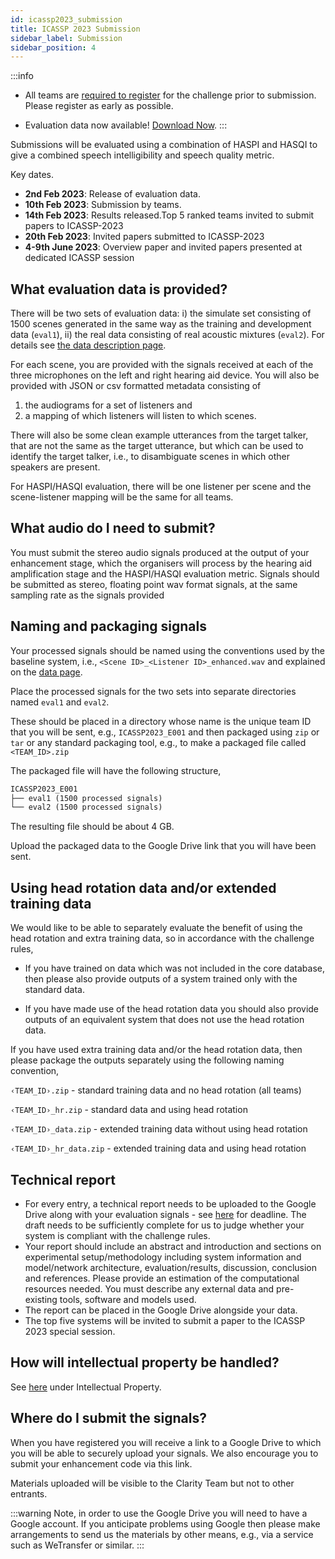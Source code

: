 ```yaml
---
id: icassp2023_submission
title: ICASSP 2023 Submission
sidebar_label: Submission
sidebar_position: 4
---
```


:::info

- All teams are [required to register](./icassp2023_registration) for the challenge prior to submission. Please register as early as possible.

- Evaluation data now available! [Download Now](https://www.myairbridge.com/en/#!/folder/EkthOZZeBW33aaDBWSDadTgpOkbgaFxO).
:::

Submissions will be evaluated using a combination of HASPI and HASQI to give a combined speech intelligibility and speech quality metric.

Key dates.

- **2nd Feb 2023**: Release of evaluation data.
- **10th Feb 2023**: Submission by teams.
- **14th Feb 2023**: Results released.Top 5 ranked teams invited to submit papers to ICASSP-2023
- **20th Feb 2023**: Invited papers submitted to ICASSP-2023
- **4-9th June 2023**: Overview paper and invited papers presented at dedicated ICASSP session

## What evaluation data is provided?

There will be two sets of evaluation data: i) the simulate set consisting of 1500 scenes generated in the same way as the training and development data (`eval1`), ii) the real data consisting of real acoustic mixtures (`eval2`). For details see [the data description page](../data/icassp2023_data).

For each scene, you are provided with the signals received at each of the three microphones on the left and right hearing aid device. You will also be provided with JSON or csv formatted metadata consisting of

  1. the audiograms for a set of listeners and
  2. a mapping of which listeners will listen to which scenes.

There will also be some clean example utterances from the target talker, that are not the same as the target utterance, but which can be used to identify the target talker, i.e., to disambiguate scenes in which other speakers are present.

For HASPI/HASQI evaluation, there will be one listener per scene and the scene-listener mapping will be the same for all teams.

## What audio do I need to submit?

You must submit the stereo audio signals produced at the output of your enhancement stage, which the organisers will process by the hearing aid amplification stage and the HASPI/HASQI evaluation metric. Signals should be submitted as stereo, floating point wav format signals, at the same sampling rate as the signals provided

## Naming and packaging signals

Your processed signals should be named using the conventions used by the baseline system, i.e., `<Scene ID>_<Listener ID>_enhanced.wav` and explained on the [data page](../data/icassp2023_data#d6-enhanced-signals).

Place the processed signals for the two sets into separate directories named `eval1` and `eval2`.

These should be placed in a directory whose name is the unique team ID that you will be sent, e.g., `ICASSP2023_E001` and  then packaged using `zip` or `tar` or any standard packaging tool, e.g., to make a packaged file called `<TEAM_ID>.zip`

The packaged file will have the following structure,

```txt
ICASSP2023_E001
├── eval1 (1500 processed signals)
└── eval2 (1500 processed signals)
```

The resulting file should be about 4 GB.

Upload the packaged data to the Google Drive link that you will have been sent.

## Using head rotation data and/or extended training data

We would like to be able to separately evaluate the benefit of using the head rotation and extra training data, so in accordance with the challenge rules,

- If you have trained on data which was not included in the core database, then please also provide outputs of a system trained only with the standard data.

- If you have made use of the head rotation data you should also provide outputs of an equivalent system that does not use the head rotation data.

If you have used extra training data and/or the head rotation data, then please package the outputs separately using the following naming convention,

`‹TEAM_ID›.zip` - standard training data and no head rotation (all teams)

`‹TEAM_ID›_hr.zip` - standard data and using head rotation

`‹TEAM_ID›_data.zip` - extended training data without using head rotation

`‹TEAM_ID›_hr_data.zip` - extended training data and using head rotation

## Technical report

- For every entry, a technical report needs to be uploaded to the Google Drive along with your evaluation signals - see [here](../icassp2023_dates) for deadline. The draft needs to be sufficiently complete for us to judge whether your system is compliant with the challenge rules.
- Your report should include an abstract and introduction and sections on experimental setup/methodology including system information and model/network architecture, evaluation/results, discussion, conclusion and references. Please provide an estimation of the computational resources needed. You must describe any external data and pre-existing tools, software and models used.
- The report can be placed in the Google Drive alongside your data.
- The top five systems will be invited to submit a paper to the ICASSP 2023 special session.

## How will intellectual property be handled?

See [here](./icassp2023_rules#intellectual-property) under Intellectual Property.

## Where do I submit the signals?

When you have registered you will receive a link to a Google Drive to which you will be able to securely upload your signals.  We also encourage you to submit your enhancement code via this link.

Materials uploaded will be visible to the Clarity Team but not to other entrants.

:::warning
Note, in order to use the Google Drive you will need to have a Google account. If you anticipate problems using Google then please make arrangements to send us the materials by other means, e.g., via a service such as WeTransfer or similar.
:::
